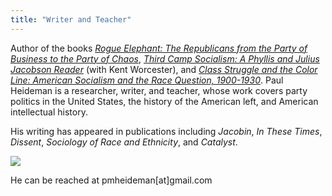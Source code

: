 ```yaml
---
title: "Writer and Teacher"
---
```


Author of the books [*Rogue Elephant: The Republicans from the Party of Business to the Party of Chaos*](https://www.versobooks.com/products/3071-rogue-elephant?srsltid=AfmBOopkwixwhTX2USNS5AEzmM2EuYpouSODgQcqpoSpuHgV9lhKyLgG), [*Third Camp Socialism: A Phyllis and Julius Jacobson Reader*](https://brill.com/display/title/71849) (with Kent Worcester), and [*Class Struggle and the Color Line: American Socialism and the Race Question, 1900-1930*](https://www.haymarketbooks.org/books/946-class-struggle-and-the-color-line). Paul Heideman is a researcher, writer, and teacher, whose work covers party politics in the United States, the history of the American left, and American intellectual history.

His writing has appeared in publications including *Jacobin*, *In These Times*, *Dissent*, *Sociology of Race and Ethnicity*, and *Catalyst*.


![](books.png)



He can be reached at pmheideman[at]gmail.com